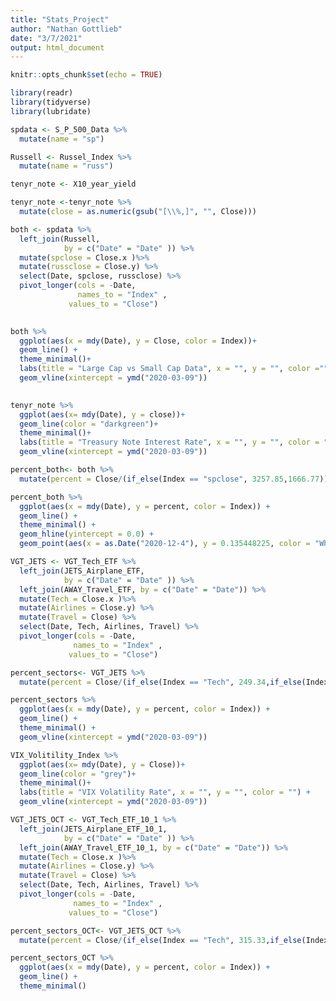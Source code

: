 ```yaml
---
title: "Stats_Project"
author: "Nathan Gottlieb"
date: "3/7/2021"
output: html_document
---
```


```r
knitr::opts_chunk$set(echo = TRUE)
```

```r
library(readr)
library(tidyverse)
library(lubridate)
```


```r
spdata <- S_P_500_Data %>%
  mutate(name = "sp")
```

```r
Russell <- Russel_Index %>%
  mutate(name = "russ")
```

```r
tenyr_note <- X10_year_yield
```

```r
tenyr_note <-tenyr_note %>% 
  mutate(close = as.numeric(gsub("[\\%,]", "", Close)))
```

```r
both <- spdata %>%
  left_join(Russell,
            by = c("Date" = "Date" )) %>%
  mutate(spclose = Close.x )%>%
  mutate(russclose = Close.y) %>%
  select(Date, spclose, russclose) %>%
  pivot_longer(cols = -Date,
               names_to = "Index" ,
             values_to = "Close") 
  
```

```r
both %>%
  ggplot(aes(x = mdy(Date), y = Close, color = Index))+
  geom_line() +
  theme_minimal()+
  labs(title = "Large Cap vs Small Cap Data", x = "", y = "", color ="", caption = "The Black line represents COVID Shutdown") + 
  geom_vline(xintercept = ymd("2020-03-09"))
  
```

```r
tenyr_note %>%
  ggplot(aes(x= mdy(Date), y = close))+
  geom_line(color = "darkgreen")+
  theme_minimal()+
  labs(title = "Treasury Note Interest Rate", x = "", y = "", color = "") +
  geom_vline(xintercept = ymd("2020-03-09"))
```
```r
percent_both<- both %>% 
  mutate(percent = Close/(if_else(Index == "spclose", 3257.85,1666.77))-1)
```

```r
percent_both %>% 
  ggplot(aes(x = mdy(Date), y = percent, color = Index)) +
  geom_line() +
  theme_minimal() +
  geom_hline(yintercept = 0.0) +
  geom_point(aes(x = as.Date("2020-12-4"), y = 0.135448225, color = "Where Russ overtook S and P"))
```

```r
VGT_JETS <- VGT_Tech_ETF %>%
  left_join(JETS_Airplane_ETF,
            by = c("Date" = "Date" )) %>%
  left_join(AWAY_Travel_ETF, by = c("Date" = "Date")) %>% 
  mutate(Tech = Close.x )%>%
  mutate(Airlines = Close.y) %>%
  mutate(Travel = Close) %>% 
  select(Date, Tech, Airlines, Travel) %>% 
  pivot_longer(cols = -Date,
              names_to = "Index" ,
             values_to = "Close") 
```

```r
percent_sectors<- VGT_JETS %>% 
  mutate(percent = Close/(if_else(Index == "Tech", 249.34,if_else(Index == "Airlines", 31.85, 24.82)))-1)
```
```r
percent_sectors %>% 
  ggplot(aes(x = mdy(Date), y = percent, color = Index)) +
  geom_line() +
  theme_minimal() +
  geom_vline(xintercept = ymd("2020-03-09"))
```
```r
VIX_Volitility_Index %>%
  ggplot(aes(x= mdy(Date), y = Close))+
  geom_line(color = "grey")+
  theme_minimal()+
  labs(title = "VIX Volatility Rate", x = "", y = "", color = "") +
  geom_vline(xintercept = ymd("2020-03-09"))
```

```r
VGT_JETS_OCT <- VGT_Tech_ETF_10_1 %>%
  left_join(JETS_Airplane_ETF_10_1,
            by = c("Date" = "Date" )) %>%
  left_join(AWAY_Travel_ETF_10_1, by = c("Date" = "Date")) %>% 
  mutate(Tech = Close.x )%>%
  mutate(Airlines = Close.y) %>%
  mutate(Travel = Close) %>% 
  select(Date, Tech, Airlines, Travel) %>% 
  pivot_longer(cols = -Date,
              names_to = "Index" ,
             values_to = "Close") 
```

```r
percent_sectors_OCT<- VGT_JETS_OCT %>% 
  mutate(percent = Close/(if_else(Index == "Tech", 315.33,if_else(Index == "Airlines", 17.12, 19.22)))-1)
```

```r
percent_sectors_OCT %>% 
  ggplot(aes(x = mdy(Date), y = percent, color = Index)) +
  geom_line() +
  theme_minimal() 
```


